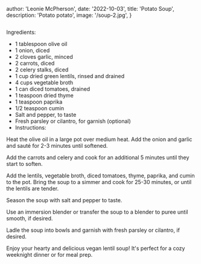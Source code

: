 
  author: 'Leonie McPherson',
  date: '2022-10-03',
  title: 'Potato Soup',
  description: 'Potato potato',
  image: '/soup-2.jpg',
}


<Image className="rounded-xl w-full aspect-video object-cover max-w-2xl" width={500} height={500} src={meta.image} alt="" />

Ingredients:

- 1 tablespoon olive oil
- 1 onion, diced
- 2 cloves garlic, minced
- 2 carrots, diced
- 2 celery stalks, diced
- 1 cup dried green lentils, rinsed and drained
- 4 cups vegetable broth
- 1 can diced tomatoes, drained
- 1 teaspoon dried thyme
- 1 teaspoon paprika
- 1/2 teaspoon cumin
- Salt and pepper, to taste
- Fresh parsley or cilantro, for garnish (optional)
- Instructions:

Heat the olive oil in a large pot over medium heat. Add the onion and garlic and sauté for 2-3 minutes until softened.

Add the carrots and celery and cook for an additional 5 minutes until they start to soften.

Add the lentils, vegetable broth, diced tomatoes, thyme, paprika, and cumin to the pot. Bring the soup to a simmer and cook for 25-30 minutes, or until the lentils are tender.

Season the soup with salt and pepper to taste.

Use an immersion blender or transfer the soup to a blender to puree until smooth, if desired.

Ladle the soup into bowls and garnish with fresh parsley or cilantro, if desired.

Enjoy your hearty and delicious vegan lentil soup! It's perfect for a cozy weeknight dinner or for meal prep.
